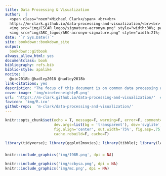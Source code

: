 ```yaml
--- 
title: Data Processing & Visualization
author:  |
  <span class="noem">Michael Clark</span> <br><br>
  https://m-clark.github.io/data-processing-and-visualization/<br><br>
  <img src="img/CSCAR_logos/signature-acronym.png" style="width:30%; padding:10px 0;" alt="University of Michigan: CSCAR"> <br>
  <img src="img/ARC_logos/ARC-acronym-signature.png" style="width:21%; padding:10px 0;" alt="University of Michigan: Advanced Research Computing"> 
date: "`r Sys.Date()`"
site: bookdown::bookdown_site
output:
  bookdown::gitbook
always_allow_html: yes
documentclass: book
bibliography: refs.bib
biblio-style: apalike
nocite: | 
  @xie2018b @hadley2018 @hadley2018b
link-citations: yes
description: "The focus of this document is on common data processing and exploration techniques in R, especially as a prelude to visualization. The first part of the document will cover data structures, the dplyr and tidyverse packages, which enhance and facilitate the sorts of operations that typically arise when dealing with data, including faster I/O and grouped operations. For visualization, the focus will be on using ggplot2 and other packages that allow for interactivity. In addition, basic programming concepts and techniques are introduced.  Exercises may be found in the document as well.  In addition, the demonstrations of the data processing section are available in Python via Jupyter notebooks."  
cover-image: 'img/nineteeneightyR.png'
url: 'https\://m-clark.github.io/data-processing-and-visualization/'  # evidently the \: is required or you'll get text in the title/toc area
favicon: 'img/R.ico'
github-repo:  'm-clark/data-processing-and-visualization/'
---
```


```r
knitr::opts_chunk$set(echo = T, message=F, warning=F, error=F, comment=NA, R.options=list(width=220),   # code 
                      dev.args=list(bg = 'transparent'), dev='svglite',                                 # viz
                      fig.align='center', out.width='75%', fig.asp=.75,                 
                      cache.rebuild=F, cache=T)                                                         # cache
```


```r
library(tidyverse); library(ggplot2movies); library(tibble); library(lazerhawk)
```

##### {-}



```r
knitr::include_graphics('img/198R.png', dpi = NA)
```

```r
knitr::include_graphics('img/ccbysa.png', dpi = NA)
knitr::include_graphics('img/mc.png', dpi = NA)
```
